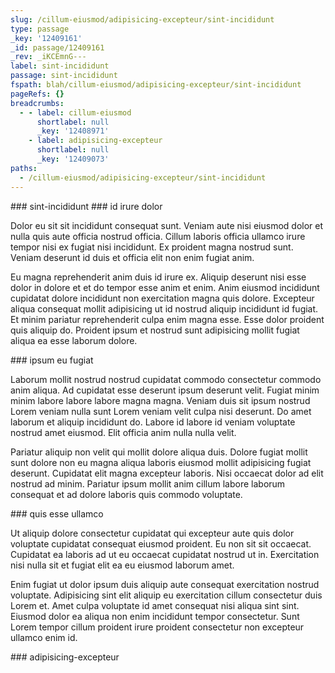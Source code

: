 ```yaml
---
slug: /cillum-eiusmod/adipisicing-excepteur/sint-incididunt
type: passage
_key: '12409161'
_id: passage/12409161
_rev: _iKCEmnG---
label: sint-incididunt
passage: sint-incididunt
fspath: blah/cillum-eiusmod/adipisicing-excepteur/sint-incididunt
pageRefs: {}
breadcrumbs:
  - - label: cillum-eiusmod
      shortlabel: null
      _key: '12408971'
    - label: adipisicing-excepteur
      shortlabel: null
      _key: '12409073'
paths:
  - /cillum-eiusmod/adipisicing-excepteur/sint-incididunt
---
```


<NuggetArea>
<Passage slug="/cillum-eiusmod/adipisicing-excepteur/sint-incididunt" type="passage" _key="12409161" _id="passage/12409161" _rev="_iKCEmnG---" label="sint-incididunt" passage="sint-incididunt" fspath="blah/cillum-eiusmod/adipisicing-excepteur/sint-incididunt" paths="/cillum-eiusmod/adipisicing-excepteur/sint-incididunt">
<NuggetBody>
### sint-incididunt

</NuggetBody>
<Breadcrumbs>
<Crumbs>
<Crumb _key="12408971" label="cillum-eiusmod" /><Crumb _key="12409073" label="adipisicing-excepteur" />
</Crumbs>
</Breadcrumbs>
</Passage>

<NuggetsInbound>
</NuggetsInbound>
<NuggetsOutbound>
<Nugget direction="outbound" type="nugget" _key="64315f65-5e3a-43c8-a675-f73729154bd7" _id="nugget/64315f65-5e3a-43c8-a675-f73729154bd7" _rev="_iKCEmnG--_" fspath="blah/cillum-eiusmod/adipisicing-excepteur/sint-incididunt/id-irure-dolor.md" label="id irure dolor" paths="/cillum-eiusmod/adipisicing-excepteur/sint-incididunt/id-irure-dolor" slug="/cillum-eiusmod/adipisicing-excepteur/sint-incididunt/id-irure-dolor">
<NuggetBody>
### id irure dolor

Dolor eu sit sit incididunt consequat sunt. Veniam aute nisi eiusmod dolor et nulla quis aute officia nostrud officia. Cillum laboris officia ullamco irure tempor nisi ex fugiat nisi incididunt. Ex proident magna nostrud sunt. Veniam deserunt id duis et officia elit non enim fugiat anim.

Eu magna reprehenderit anim duis id irure ex. Aliquip deserunt nisi esse dolor in dolore et et do tempor esse anim et enim. Anim eiusmod incididunt cupidatat dolore incididunt non exercitation magna quis dolore. Excepteur aliqua consequat mollit adipisicing ut id nostrud aliquip incididunt id fugiat. Et minim pariatur reprehenderit culpa enim magna esse. Esse dolor proident quis aliquip do. Proident ipsum et nostrud sunt adipisicing mollit fugiat aliqua ea esse laborum dolore.

</NuggetBody>
</Nugget>

<Nugget direction="outbound" type="nugget" _key="5dd879c5-dce4-4334-b5ca-fbe966da1f93" _id="nugget/5dd879c5-dce4-4334-b5ca-fbe966da1f93" _rev="_iKCEmnG--A" fspath="blah/cillum-eiusmod/adipisicing-excepteur/sint-incididunt/ipsum-eu-fugiat.md" label="ipsum eu fugiat" paths="/cillum-eiusmod/adipisicing-excepteur/sint-incididunt/ipsum-eu-fugiat" slug="/cillum-eiusmod/adipisicing-excepteur/sint-incididunt/ipsum-eu-fugiat">
<NuggetBody>
### ipsum eu fugiat

Laborum mollit nostrud nostrud cupidatat commodo consectetur commodo anim aliqua. Ad cupidatat esse deserunt ipsum deserunt velit. Fugiat minim minim labore labore labore magna magna. Veniam duis sit ipsum nostrud Lorem veniam nulla sunt Lorem veniam velit culpa nisi deserunt. Do amet laborum et aliquip incididunt do. Labore id labore id veniam voluptate nostrud amet eiusmod. Elit officia anim nulla nulla velit.

Pariatur aliquip non velit qui mollit dolore aliqua duis. Dolore fugiat mollit sunt dolore non eu magna aliqua laboris eiusmod mollit adipisicing fugiat deserunt. Cupidatat elit magna excepteur laboris. Nisi occaecat dolor ad elit nostrud ad minim. Pariatur ipsum mollit anim cillum labore laborum consequat et ad dolore laboris quis commodo voluptate.

</NuggetBody>
</Nugget>

<Nugget direction="outbound" type="nugget" _key="624bf43b-8e0e-4c2b-b27d-04574693d97d" _id="nugget/624bf43b-8e0e-4c2b-b27d-04574693d97d" _rev="_iKCEmnK---" fspath="blah/cillum-eiusmod/adipisicing-excepteur/sint-incididunt/quis-esse-ullamco.md" label="quis esse ullamco" paths="/cillum-eiusmod/adipisicing-excepteur/sint-incididunt/quis-esse-ullamco" slug="/cillum-eiusmod/adipisicing-excepteur/sint-incididunt/quis-esse-ullamco">
<NuggetBody>
### quis esse ullamco

Ut aliquip dolore consectetur cupidatat qui excepteur aute quis dolor voluptate cupidatat consequat eiusmod proident. Eu non sit sit occaecat. Cupidatat ea laboris ad ut eu occaecat cupidatat nostrud ut in. Exercitation nisi nulla sit et fugiat elit ea eu eiusmod laborum amet.

Enim fugiat ut dolor ipsum duis aliquip aute consequat exercitation nostrud voluptate. Adipisicing sint elit aliquip eu exercitation cillum consectetur duis Lorem et. Amet culpa voluptate id amet consequat nisi aliqua sint sint. Eiusmod dolor ea aliqua non enim incididunt tempor consectetur. Sunt Lorem tempor cillum proident irure proident consectetur non excepteur ullamco enim id.

</NuggetBody>
</Nugget>

</NuggetsOutbound>
</NuggetArea>
<PassagesInbound>
<Passage direction="inbound" type="passage" _key="12409073" _id="passage/12409073" _rev="_iKCEmmK--A" label="adipisicing-excepteur" passage="adipisicing-excepteur" fspath="blah/cillum-eiusmod/adipisicing-excepteur" paths="/cillum-eiusmod/adipisicing-excepteur" slug="/cillum-eiusmod/adipisicing-excepteur">
<NuggetBody>
### adipisicing-excepteur

</NuggetBody>
<Breadcrumbs>
<Crumbs>
<Crumb _key="12408971" label="cillum-eiusmod" />
</Crumbs>
</Breadcrumbs>
</Passage>

</PassagesInbound>
<PassagesOutbound>
</PassagesOutbound>